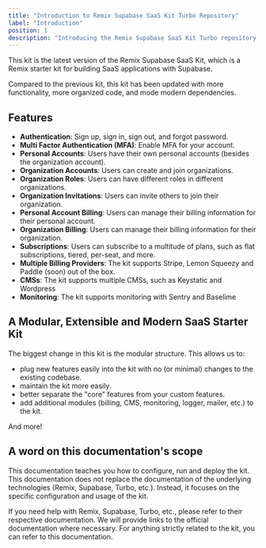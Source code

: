```yaml
---
title: "Introduction to Remix Supabase SaaS Kit Turbo Repository"
label: "Introduction"
position: 1
description: "Introducing the Remix Supabase SaaS Kit Turbo repository, which is a Remix starter kit for building SaaS applications with Supabase."
---
```


This kit is the latest version of the Remix Supabase SaaS Kit, which is a Remix starter kit for building SaaS applications with Supabase.

Compared to the previous kit, this kit has been updated with more functionality, more organized code, and mode modern dependencies.

## Features

- **Authentication**: Sign up, sign in, sign out, and forgot password.
- **Multi Factor Authentication (MFA)**: Enable MFA for your account.
- **Personal Accounts**: Users have their own personal accounts (besides the organization account).
- **Organization Accounts**: Users can create and join organizations.
- **Organization Roles**: Users can have different roles in different organizations.
- **Organization Invitations**: Users can invite others to join their organization.
- **Personal Account Billing**: Users can manage their billing information for their personal account.
- **Organization Billing**: Users can manage their billing information for their organization.
- **Subscriptions**: Users can subscribe to a multitude of plans, such as flat subscriptions, tiered, per-seat, and more.
- **Multiple Billing Providers**: The kit supports Stripe, Lemon Squeezy and Paddle (soon) out of the box.
- **CMSs**: The kit supports multiple CMSs, such as Keystatic and Wordpress
- **Monitoring**: The kit supports monitoring with Sentry and Baselime

## A Modular, Extensible and Modern SaaS Starter Kit

The biggest change in this kit is the modular structure. This allows us to:

- plug new features easily into the kit with no (or minimal) changes to the existing codebase.
- maintain the kit more easily.
- better separate the "core" features from your custom features.
- add additional modules (billing, CMS, monitoring, logger, mailer, etc.) to the kit.

And more!

## A word on this documentation's scope

This documentation teaches you how to configure, run and deploy the kit. This documentation does not replace the documentation of the underlying technologies (Remix, Supabase, Turbo, etc.). Instead, it focuses on the specific configuration and usage of the kit.

If you need help with Remix, Supabase, Turbo, etc., please refer to their respective documentation. We will provide links to the official documentation where necessary. For anything strictly related to the kit, you can refer to this documentation.
